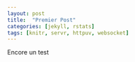 ```yaml
---
layout: post
title:  "Premier Post"
categories: [jekyll, rstats]
tags: [knitr, servr, httpuv, websocket]
---
```


Encore un test
